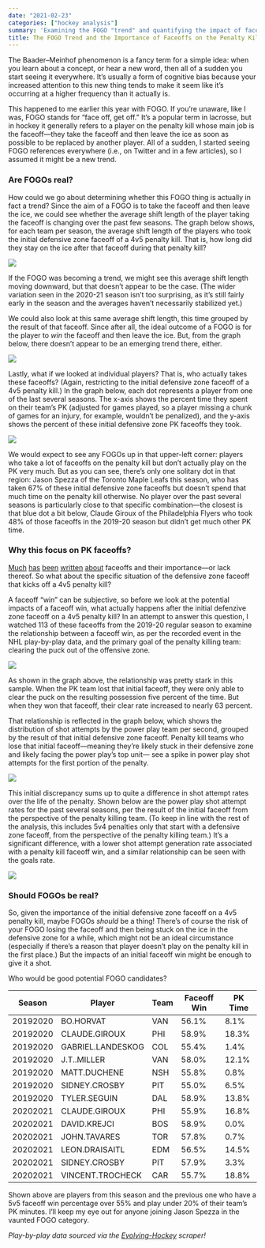 ```yaml
---
date: "2021-02-23"
categories: ["hockey analysis"]
summary: 'Examining the FOGO "trend" and quantifying the impact of faceoffs on the penalty kill.'
title: The FOGO Trend and the Importance of Faceoffs on the Penalty Kill
---
```


The Baader–Meinhof phenomenon is a fancy term for a simple idea: when you learn about a concept, or hear a new word, then all of a sudden you start seeing it everywhere. It's usually a form of cognitive bias because your increased attention to this new thing tends to make it seem like it's occurring at a higher frequency than it actually is.

This happened to me earlier this year with FOGO. If you're unaware, like I was, FOGO stands for "face off, get off." It's a popular term in lacrosse, but in hockey it generally refers to a player on the penalty kill whose main job is the faceoff&mdash;they take the faceoff and then leave the ice as soon as possible to be replaced by another player. All of a sudden, I started seeing FOGO references everywhere (i.e., on Twitter and in a few articles), so I assumed it might be a new trend.

### Are FOGOs real?

How could we go about determining whether this FOGO thing is actually in fact a trend? Since the aim of a FOGO is to take the faceoff and then leave the ice, we could see whether the average shift length of the player taking the faceoff is changing over the past few seasons. The graph below shows, for each team per season, the average shift length of the players who took the initial defensive zone faceoff of a 4v5 penalty kill. That is, how long did they stay on the ice after that faceoff during that penalty kill?

![](shift_FOteam.png)

If the FOGO was becoming a trend, we might see this average shift length moving downward, but that doesn't appear to be the case. (The wider variation seen in the 2020-21 season isn't too surprising, as it's still fairly early in the season and the averages haven't necessarily stabilized yet.)

We could also look at this same average shift length, this time grouped by the result of that faceoff. Since after all, the ideal outcome of a FOGO is for the player to *win* the faceoff and then leave the ice. But, from the graph below, there doesn't appear to be an emerging trend there, either. 

![](shift_FOresult.png)

Lastly, what if we looked at individual players? That is, who actually takes these faceoffs? (Again, restricting to the initial defensive zone faceoff of a 4v5 penalty kill.) In the graph below, each dot represents a player from one of the last several seasons. The x-axis shows the percent time they spent on their team's PK (adjusted for games played, so a player missing a chunk of games for an injury, for example, wouldn't be penalized), and the y-axis shows the percent of these initial defensive zone PK faceoffs they took.

![](FOGO.png)

We would expect to see any FOGOs up in that upper-left corner: players who take a lot of faceoffs on the penalty kill but don't actually play on the PK very much. But as you can see, there's only one solitary dot in that region: Jason Spezza of the Toronto Maple Leafs this season, who has taken 67% of these initial defensive zone faceoffs but doesn't spend that much time on the penalty kill otherwise. No player over the past several seasons is particularly close to that specific combination&mdash;the closest is that blue dot a bit below, Claude Giroux of the Philadelphia Flyers who took 48% of those faceoffs in the 2019-20 season but didn't get much other PK time.

### Why this focus on PK faceoffs?

<a href="http://statsportsconsulting.com/main/wp-content/uploads/FaceoffAnalysis12-12.pdf" target="_blank">Much</a> <a href="https://arxiv.org/pdf/1902.02397.pdf" target="_blank">has</a> <a href="https://www.arcticicehockey.com/2011/10/18/2491154/impact-of-winning-an-offensive-zone-faceoff-even-strength-vs-power" target="_blank">been</a> <a href="https://hockey-graphs.com/2015/01/15/the-relationship-between-corsi-and-winning-faceoffs/" target="_blank">written</a> <a href="https://archive.is/DEvjy" target="_blank">about</a> faceoffs and their importance&mdash;or lack thereof. So what about the specific situation of the defensive zone faceoff that kicks off a 4v5 penalty kill?

A faceoff "win" can be subjective, so before we look at the potential impacts of a faceoff win, what actually happens after the initial defenzive zone faceoff on a 4v5 penalty kill? In an attempt to answer this question, I watched 113 of these faceoffs from the 2019-20 regular season to examine the relationship between a faceoff win, as per the recorded event in the NHL play-by-play data, and the primary goal of the penalty killing team: clearing the puck out of the offensive zone.

![](tracked.png)

As shown in the graph above, the relationship was pretty stark in this sample. When the PK team lost that initial faceoff, they were only able to clear the puck on the resulting possession five percent of the time. But when they won that faceoff, their clear rate increased to nearly 63 percent. 

That relationship is reflected in the graph below, which shows the distribution of shot attempts by the power play team per second, grouped by the result of that initial defensive zone faceoff. Penalty kill teams who lose that initial faceoff&mdash;meaning they're likely stuck in their defensive zone and likely facing the power play's top unit&mdash; see a spike in power play shot attempts for the first portion of the penalty.

![](PP_shots.png)

This initial discrepancy sums up to quite a difference in shot attempt rates over the life of the penalty. Shown below are the power play shot attempt rates for the past several seasons, per the result of the initial faceoff from the perspective of the penalty killing team. (To keep in line with the rest of the analysis, this includes 5v4 penalties only that start with a defensive zone faceoff, from the perspective of the penalty killing team.) It's a significant difference, with a lower shot attempt generation rate associated with a penalty kill faceoff win, and a similar relationship can be seen with the goals rate.

![](impacts.png)

### Should FOGOs be real?

So, given the importance of the initial defensive zone faceoff on a 4v5 penalty kill, maybe FOGOs *should* be a thing! There's of course the risk of your FOGO losing the faceoff and then being stuck on the ice in the defensive zone for a while, which might not be an ideal circumstance (especially if there's a reason that player doesn't play on the penalty kill in the first place.) But the impacts of an initial faceoff win might be enough to give it a shot. 

Who would be good potential FOGO candidates?

| Season      | Player | Team | Faceoff Win | PK Time |
| ----------- | ----------- | ----------- | ----------- | ----------- |
| 20192020 | BO.HORVAT | VAN | 56.1% | 8.1% |
| 20192020 | CLAUDE.GIROUX | PHI | 58.9% | 18.3% |
| 20192020 | GABRIEL.LANDESKOG | COL | 55.4% | 1.4% |
| 20192020 | J.T..MILLER | VAN | 58.0% | 12.1% |
| 20192020 | MATT.DUCHENE | NSH | 55.8% | 0.8% |
| 20192020 | SIDNEY.CROSBY | PIT | 55.0% | 6.5% |
| 20192020 | TYLER.SEGUIN | DAL | 58.9% | 13.8% |
| 20202021 | CLAUDE.GIROUX | PHI | 55.9% | 16.8% |
| 20202021 | DAVID.KREJCI | BOS | 58.9% | 0.0% |
| 20202021 | JOHN.TAVARES | TOR | 57.8% | 0.7% |
| 20202021 | LEON.DRAISAITL | EDM | 56.5% | 14.5% |
| 20202021 | SIDNEY.CROSBY | PIT | 57.9% | 3.3% |
| 20202021 | VINCENT.TROCHECK | CAR | 55.7% | 18.8% |

Shown above are players from this season and the previous one who have a 5v5 faceoff win percentage over 55% and play under 20% of their team's PK minutes. I'll keep my eye out for anyone joining Jason Spezza in the vaunted FOGO category.

*Play-by-play data sourced via the <a href="https://evolving-hockey.com/" target="_blank">Evolving-Hockey</a> scraper!*